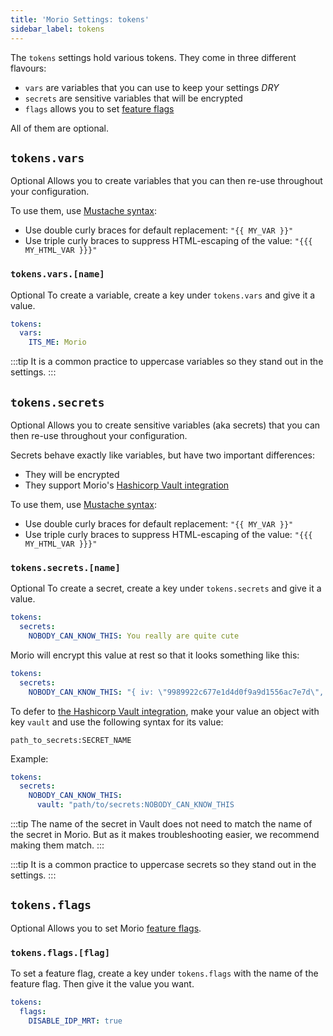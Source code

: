 ```yaml
---
title: 'Morio Settings: tokens'
sidebar_label: tokens
---
```


The `tokens` settings hold various tokens. They come in three different flavours:

- `vars` are variables that you can use to keep your settings _DRY_
- `secrets` are sensitive variables that will be encrypted
- `flags` allows you to set [feature flags](/docs/reference/flags/)

All of them are <Label>optional</Label>.

## `tokens.vars`

<Label>Optional</Label>
Allows you to create variables that you can then re-use throughout your configuration.

To use them, use [Mustache syntax](https://mustache.github.io/):

- Use double curly braces for default replacement: `"{{ MY_VAR }}"`
- Use triple curly braces to suppress HTML-escaping of the value: `"{{{ MY_HTML_VAR }}}"`

### `tokens.vars.[name]`

<Label>Optional</Label>
To create a variable, create a key under `tokens.vars` and give it a value.

```yaml
tokens:
  vars:
    ITS_ME: Morio
```

:::tip
It is a common practice to uppercase variables so they stand out in the
settings.
:::

## `tokens.secrets`

<Label>Optional</Label>
Allows you to create sensitive variables (aka secrets) that you can then re-use
throughout your configuration.

Secrets behave exactly like variables, but have two important differences:

- They will be encrypted
- They support Morio's [Hashicorp Vault integration](/docs/guides/integrations/vault)

To use them, use [Mustache syntax](https://mustache.github.io/):

- Use double curly braces for default replacement: `"{{ MY_VAR }}"`
- Use triple curly braces to suppress HTML-escaping of the value: `"{{{ MY_HTML_VAR }}}"`

### `tokens.secrets.[name]`

<Label>Optional</Label>
To create a secret, create a key under `tokens.secrets` and give it a value.

<Tabs>
  <TabItem value="a" label="Regular Secrets" default>

```yaml
tokens:
  secrets:
    NOBODY_CAN_KNOW_THIS: You really are quite cute
```

Morio will encrypt this value at rest so that it looks something like this:

```yaml
tokens:
  secrets:
    NOBODY_CAN_KNOW_THIS: "{ iv: \"9989922c677e1d4d0f9a9d1556ac7e7d\", ct: \"4e3fafac2f4febb1c40b7cced3ddcd21\" }"
```

</TabItem>
<TabItem value="b" label="Hashicorp Vault">

To defer to [the Hashicorp Vault integration](/docs/guides/integrations/vault),
make your value an object with key `vault` and use the following syntax for its
value:

```
path_to_secrets:SECRET_NAME
```

Example:

```yaml
tokens:
  secrets:
    NOBODY_CAN_KNOW_THIS:
      vault: "path/to/secrets:NOBODY_CAN_KNOW_THIS
```

:::tip
The name of the secret in Vault does not need to match the name of the secret in Morio.
But as it makes troubleshooting easier, we recommend making them match.
:::

</TabItem>

</Tabs>

:::tip
It is a common practice to uppercase secrets so they stand out in the settings.
:::

## `tokens.flags`

<Label>Optional</Label>
Allows you to set Morio [feature flags](/docs/reference/flags).

### `tokens.flags.[flag]`

To set a feature flag, create a key under `tokens.flags` with the name of the feature flag.
Then give it the value you want.

```yaml
tokens:
  flags:
    DISABLE_IDP_MRT: true
```
